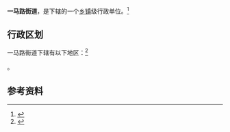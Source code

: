 {{中国乡级行政区|41/01/03/004/000}}

'''一马路街道'''，是{{PRC admin/fullname|41/01/03/004/000|3}}下辖的一个[[乡镇|乡镇]]级行政单位。<ref>{{PRC admin/ref sgc|{{PRC admin/parent|41/01/03/004/000}}}}</ref>

== 行政区划 ==

一马路街道下辖有以下地区：<ref>{{PRC admin/ref sgc|41/01/03/004/000}}</ref>

{{PRC admin/children|41/01/03/004/000}}。

== 参考资料 ==

{{reflist}}

{{PRC admin/navcat|41/01/03/004/000}}
{{河南行政区划小作品}}